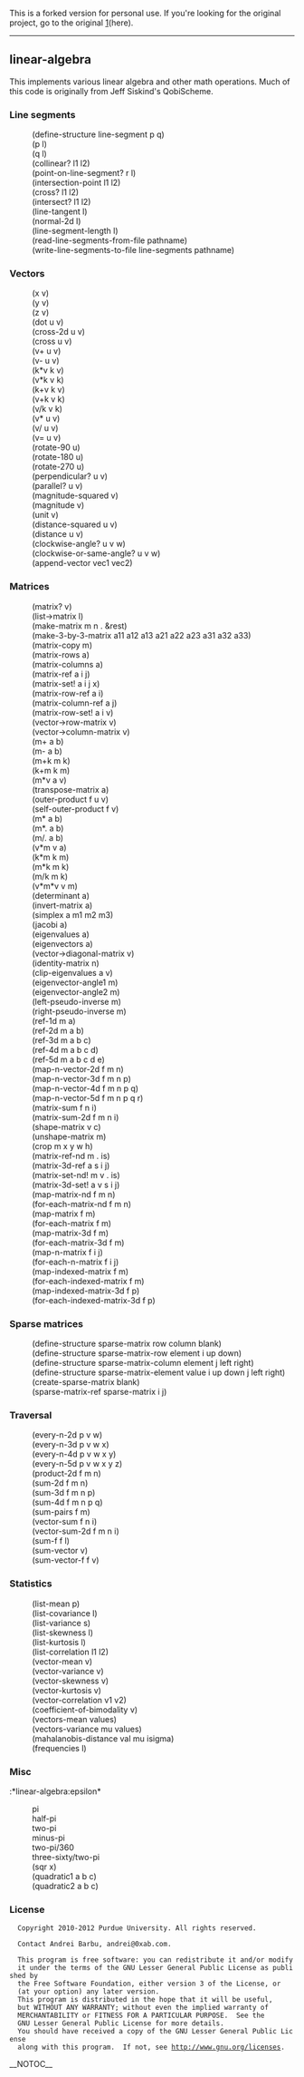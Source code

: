 This is a forked version for personal use. If you're looking for the original project, go to the original [https://github.com/abarbu/linear-algebra](here).

---------------


== linear-algebra ==

This implements various linear algebra and other math operations. Much
of this code is originally from Jeff Siskind's QobiScheme.

=== Line segments ===

:(define-structure line-segment p q)
:(p l)
:(q l)
:(collinear? l1 l2)
:(point-on-line-segment? r l)
:(intersection-point l1 l2)
:(cross? l1 l2)
:(intersect? l1 l2)
:(line-tangent l)
:(normal-2d l)
:(line-segment-length l)
:(read-line-segments-from-file pathname)
:(write-line-segments-to-file line-segments pathname)

=== Vectors ===

:(x v)
:(y v)
:(z v)
:(dot u v)
:(cross-2d u v)
:(cross u v)
:(v+ u v)
:(v- u v)
:(k*v k v)
:(v*k v k)
:(k+v k v)
:(v+k v k)
:(v/k v k)
:(v* u v)
:(v/ u v)
:(v= u v)
:(rotate-90 u)
:(rotate-180 u)
:(rotate-270 u)
:(perpendicular? u v)
:(parallel? u v)
:(magnitude-squared v)
:(magnitude v)
:(unit v)
:(distance-squared u v)
:(distance u v)
:(clockwise-angle? u v w)
:(clockwise-or-same-angle? u v w)
:(append-vector vec1 vec2)

=== Matrices ===

:(matrix? v)
:(list->matrix l)
:(make-matrix m n . &rest)
:(make-3-by-3-matrix a11 a12 a13 a21 a22 a23 a31 a32 a33)
:(matrix-copy m)
:(matrix-rows a)
:(matrix-columns a)
:(matrix-ref a i j)
:(matrix-set! a i j x)
:(matrix-row-ref a i)
:(matrix-column-ref a j)
:(matrix-row-set! a i v)
:(vector->row-matrix v)
:(vector->column-matrix v)
:(m+ a b)
:(m- a b)
:(m+k m k)
:(k+m k m)
:(m*v a v)
:(transpose-matrix a)
:(outer-product f u v)
:(self-outer-product f v)
:(m* a b)
:(m*. a b)
:(m/. a b)
:(v*m v a)
:(k*m k m)
:(m*k m k)
:(m/k m k)
:(v*m*v v m)
:(determinant a)
:(invert-matrix a)
:(simplex a m1 m2 m3)
:(jacobi a)
:(eigenvalues a)
:(eigenvectors a)
:(vector->diagonal-matrix v)
:(identity-matrix n)
:(clip-eigenvalues a v)
:(eigenvector-angle1 m)
:(eigenvector-angle2 m)
:(left-pseudo-inverse m)
:(right-pseudo-inverse m)
:(ref-1d m a)
:(ref-2d m a b)
:(ref-3d m a b c)
:(ref-4d m a b c d)
:(ref-5d m a b c d e)
:(map-n-vector-2d f m n)
:(map-n-vector-3d f m n p)
:(map-n-vector-4d f m n p q)
:(map-n-vector-5d f m n p q r)
:(matrix-sum f n i)
:(matrix-sum-2d f m n i)
:(shape-matrix v c)
:(unshape-matrix m)
:(crop m x y w h)
:(matrix-ref-nd m . is)
:(matrix-3d-ref a s i j)
:(matrix-set-nd! m v . is)
:(matrix-3d-set! a v s i j)
:(map-matrix-nd f m n)
:(for-each-matrix-nd f m n)
:(map-matrix f m)
:(for-each-matrix f m)
:(map-matrix-3d f m)
:(for-each-matrix-3d f m)
:(map-n-matrix f i j)
:(for-each-n-matrix f i j)
:(map-indexed-matrix f m)
:(for-each-indexed-matrix f m)
:(map-indexed-matrix-3d f p)
:(for-each-indexed-matrix-3d f p)

=== Sparse matrices ===

:(define-structure sparse-matrix row column blank)
:(define-structure sparse-matrix-row element i up down)
:(define-structure sparse-matrix-column element j left right)
:(define-structure sparse-matrix-element value i up down j left right)
:(create-sparse-matrix blank)
:(sparse-matrix-ref sparse-matrix i j)

=== Traversal ===

:(every-n-2d p v w)
:(every-n-3d p v w x)
:(every-n-4d p v w x y)
:(every-n-5d p v w x y z)
:(product-2d f m n)
:(sum-2d f m n)
:(sum-3d f m n p)
:(sum-4d f m n p q)
:(sum-pairs f m)
:(vector-sum f n i)
:(vector-sum-2d f m n i)
:(sum-f f l)
:(sum-vector v)
:(sum-vector-f f v)

=== Statistics ===

:(list-mean p)
:(list-covariance l)
:(list-variance s)
:(list-skewness l)
:(list-kurtosis l)
:(list-correlation l1 l2)
:(vector-mean v)
:(vector-variance v)
:(vector-skewness v)
:(vector-kurtosis v)
:(vector-correlation v1 v2)
:(coefficient-of-bimodality v)
:(vectors-mean values)
:(vectors-variance mu values)
:(mahalanobis-distance val mu isigma)
:(frequencies l)

=== Misc ===

:*linear-algebra:epsilon*
:pi
:half-pi
:two-pi
:minus-pi
:two-pi/360
:three-sixty/two-pi
:(sqr x)
:(quadratic1 a b c)
:(quadratic2 a b c)

=== License ===

   Copyright 2010-2012 Purdue University. All rights reserved.

   Contact Andrei Barbu, andrei@0xab.com.

   This program is free software: you can redistribute it and/or modify
   it under the terms of the GNU Lesser General Public License as published by
   the Free Software Foundation, either version 3 of the License, or
   (at your option) any later version.
   This program is distributed in the hope that it will be useful,
   but WITHOUT ANY WARRANTY; without even the implied warranty of
   MERCHANTABILITY or FITNESS FOR A PARTICULAR PURPOSE.  See the
   GNU Lesser General Public License for more details.
   You should have received a copy of the GNU Lesser General Public License
   along with this program.  If not, see http://www.gnu.org/licenses.
__NOTOC__
